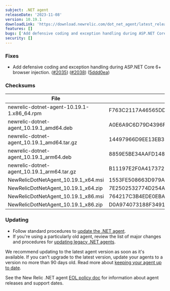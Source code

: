 ```yaml
---
subject: .NET agent
releaseDate: '2023-11-08'
version: 10.19.1
downloadLink: 'https://download.newrelic.com/dot_net_agent/latest_release'
features: []
bugs: ['Add defensive coding and exception handling during ASP.NET Core 6+ browser injection.']
security: []
---
```


### Fixes

* Add defensive coding and exception handling during ASP.NET Core 6+ browser injection. ([#2035](https://github.com/newrelic/newrelic-dotnet-agent/issues/2035)) ([#2038](https://github.com/newrelic/newrelic-dotnet-agent/issues/2038)) ([5ddd0ea](https://github.com/newrelic/newrelic-dotnet-agent/commit/5ddd0ea6cd196da5a9aa4b00a8c097c111211251))

### Checksums
| File | SHA - 256  Hash |
| ---| ---|
| newrelic-dotnet-agent-10.19.1-1.x86_64.rpm | F763C2117A46565DD99ED90A488A512860B728EAA8EEB244799C18501CA9D80B |
| newrelic-dotnet-agent_10.19.1_amd64.deb | A0E6A9C6D79D4396F02DFDFDA5AF26823CF9F57C782F7DF1E09B5B94CFE8AD49 |
| newrelic-dotnet-agent_10.19.1_amd64.tar.gz | 14497966D9EE13EB34F9BCBF4FC275AECAC9C7E94CD8C95F1A8384D9490FCBC6 |
| newrelic-dotnet-agent_10.19.1_arm64.deb | 8859E5BE34AAFD14833498B41F360F87398886807E79AFCBB56E5E92143E22B0 |
| newrelic-dotnet-agent_10.19.1_arm64.tar.gz | B11197E2F0A41737294FDD2EF4C7CDD6CAE9FB8F8D227D7348054BECA5A7FA5C |
| NewRelicDotNetAgent_10.19.1_x64.msi | 1553FE508663D979A959D8CA72A2BDBDD5F730C37F91A6AE64239F1BC05ED72C |
| NewRelicDotNetAgent_10.19.1_x64.zip | 7E2502532774D254A6B9197F85AF84981978E824478AFEAF657B5C4E29AC80BE |
| NewRelicDotNetAgent_10.19.1_x86.msi | 764217C3B4EDE0EBADC8BA356B7DA83F835D8BAB974944BF66A50589FA61A991 |
| NewRelicDotNetAgent_10.19.1_x86.zip | D0A974073188F34914D962ABD06820B74D76E53D85EBCA458BD762F0E8EBCCD8 |

### Updating

* Follow standard procedures to [update the .NET agent](/docs/agents/net-agent/installation-configuration/update-net-agent).
* If you're using a particularly old agent, review the list of major changes and procedures for [updating legacy .NET agents](/docs/agents/net-agent/troubleshooting/upgrade-legacy-net-agents).

We recommend updating to the latest agent version as soon as it's available. If you can't upgrade to the latest version, update your agents to a version no more than 90 days old. Read more about [keeping your agent up to date](/docs/new-relic-solutions/new-relic-one/install-configure/update-new-relic-agent).

See the New Relic .NET agent [EOL policy doc](/docs/apm/agents/net-agent/getting-started/net-agent-eol-policy) for information about agent releases and support dates.
